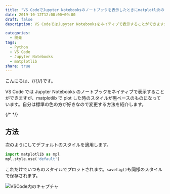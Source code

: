 ```yaml
---
title: "VS CodeでJupyter Notebooksのノートブックを表示したときにmatplotlibのスタイルをデフォルトにする"
date: 2019-10-12T12:00:00+09:00
draft: false
description: VS CodeではJupyter Notebooksをネイティブで表示することができますが、matplotlibでplotした時のスタイルが黒ベースのものになっています。自分は標準の色の方が好きなので変更する方法を紹介します。

categories:
  - 開発
tags:
  - Python
  - VS Code
  - Jupyter Notebooks
  - matplotlib
share: true
---
```


こんにちは、{/*{<link href="https://twitter.com/p1ass" text="@p1ass" >}*/}です。

VS Code では Jupyter Notebooks のノートブックをネイティブで表示することができますが、matplotlib で plot した時のスタイルが黒ベースのものになっています。自分は標準の色の方が好きなので変更する方法を紹介します。

{/* <!--more--> */}

## 方法

次のようにしてデフォルトのスタイルを適用します。

```python
import matplotlib as mpl
mpl.style.use('default')
```

これだけでいつものスタイルでプロットされます。`savefig()`も同様のスタイルで保存されます。

![VSCode内のキャプチャ](screenshot.png)
